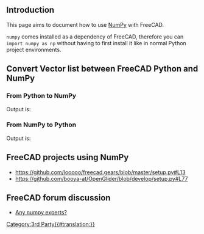 <languages/>
{{TOCright}}

==Introduction==

This page aims to document how to use [https://numpy.org/ NumPy] with FreeCAD.

<code>numpy</code> comes installed as a dependency of FreeCAD, therefore you can <code>import numpy as np</code> without having to first install it like in normal Python project environments.

== Convert Vector list between FreeCAD Python and NumPy ==

=== From Python to NumPy ===

{{Code|code=
import FreeCAD as App
import numpy as np

vector_list = [App.Vector(1, 0, 0), App.Vector(1, 2, 3), App.Vector(0, 3, 0)]
numpy_array = np.asarray(vector_list)
print(numpy_array)
}}

Output is:

{{Code|lang=text|code=
[[ 1.  0.  0.]
 [ 1.  2.  3.]
 [ 0.  3.  0.]]
}}

=== From NumPy to Python ===

{{Code|code=
import FreeCAD as App
import numpy as np

cad_list = [App.Vector(itm) for itm in numpy_array]
print(cad_list)
}}

Output is:

{{Code|lang=text|code=
[Vector (1.0, 0.0, 0.0), Vector (1.0, 2.0, 3.0), Vector (0.0, 3.0, 0.0)]
}}

==FreeCAD projects using NumPy==

* https://github.com/looooo/freecad.gears/blob/master/setup.py#L13
* https://github.com/booya-at/OpenGlider/blob/develop/setup.py#L77

==FreeCAD forum discussion==

* [https://forum.freecad.org/viewtopic.php?f=22&t=47529 Any numpy experts?]


[[Category:3rd Party{{#translation:}}]]
{{clear}}